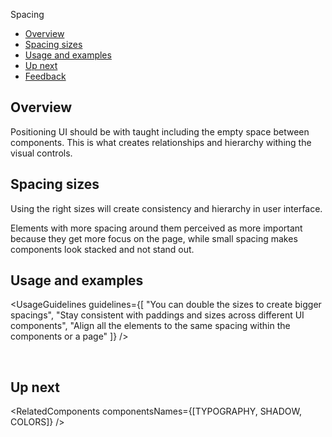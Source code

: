 
<Meta title="Foundations/Spacing - (Coming Soon)" />

<!--- Component documentation -->

<ComponentName withFoundationBackground>Spacing</ComponentName>

- [Overview](#overview)
- [Spacing sizes](#spacing-sizes)
- [Usage and examples](#usage-and-examples)
- [Up next](#up-next)
- [Feedback](#feedback)

## Overview

Positioning UI should be with taught including the empty space between components.
This is what creates relationships and hierarchy withing the visual controls.

## Spacing sizes

Using the right sizes will create consistency and hierarchy in user interface.

<SpacingSizes />

<Tip title="Applying spacing">
  Elements with more spacing around them perceived as more important because they get more focus on the page, while
  small spacing makes components look stacked and not stand out.
</Tip>

## Usage and examples

<UsageGuidelines
  guidelines={[
    "You can double the sizes to create bigger spacings",
    "Stay consistent with paddings and sizes across different UI components",
    "Align all the elements to the same spacing within the components or a page"
  ]}
/>

<Frame className="l3-storybook-spacing_image-container">
  <img className="l3-storybook-spacing_image--menu" src={menuExample} alt="" />
</Frame>
<Frame className="l3-storybook-spacing_image-container">
  <img className="l3-storybook-spacing_image--toolbar" src={toolbarExample} alt="" />
</Frame>
<Frame className="l3-storybook-spacing_image-container ">
  <img className="l3-storybook-spacing_image--tipseen" src={tipseenExample} alt="" />
</Frame>

## Up next

<RelatedComponents componentsNames={[TYPOGRAPHY, SHADOW, COLORS]} />
